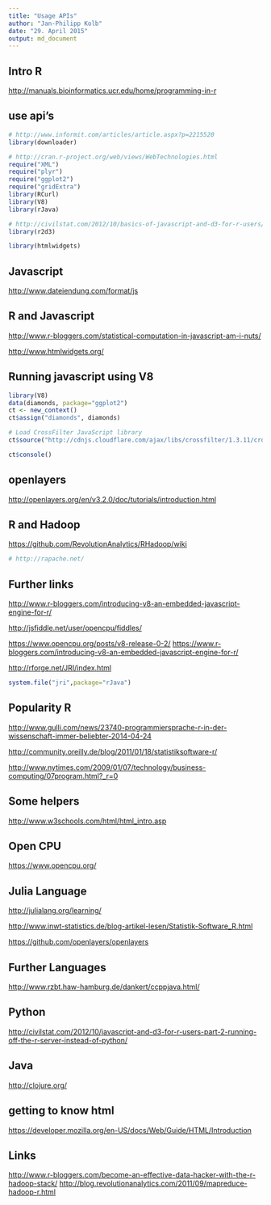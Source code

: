 ```yaml
---
title: "Usage APIs"
author: "Jan-Philipp Kolb"
date: "29. April 2015"
output: md_document
---
```



## Intro R

<http://manuals.bioinformatics.ucr.edu/home/programming-in-r>


## use api's

```r
# http://www.informit.com/articles/article.aspx?p=2215520
library(downloader)

# http://cran.r-project.org/web/views/WebTechnologies.html
require("XML")
require("plyr")
require("ggplot2")
require("gridExtra")
library(RCurl)
library(V8)
library(rJava)

# http://civilstat.com/2012/10/basics-of-javascript-and-d3-for-r-users/
library(r2d3)

library(htmlwidgets)

```


## Javascript

<http://www.dateiendung.com/format/js>


## R and Javascript

<http://www.r-bloggers.com/statistical-computation-in-javascript-am-i-nuts/>

<http://www.htmlwidgets.org/>

## Running javascript using V8


```r
library(V8)
data(diamonds, package="ggplot2")
ct <- new_context()
ct$assign("diamonds", diamonds)

# Load CrossFilter JavaScript library
ct$source("http://cdnjs.cloudflare.com/ajax/libs/crossfilter/1.3.11/crossfilter.min.js")

ct$console()
```


## openlayers

<http://openlayers.org/en/v3.2.0/doc/tutorials/introduction.html>

## R and Hadoop

<https://github.com/RevolutionAnalytics/RHadoop/wiki>

```r
# http://rapache.net/
```


## Further links

<http://www.r-bloggers.com/introducing-v8-an-embedded-javascript-engine-for-r/>

<http://jsfiddle.net/user/opencpu/fiddles/>

<https://www.opencpu.org/posts/v8-release-0-2/>
<https://www.r-bloggers.com/introducing-v8-an-embedded-javascript-engine-for-r/>

<http://rforge.net/JRI/index.html>


```r
system.file("jri",package="rJava")
```

## Popularity R

<http://www.gulli.com/news/23740-programmiersprache-r-in-der-wissenschaft-immer-beliebter-2014-04-24>

<http://community.oreilly.de/blog/2011/01/18/statistiksoftware-r/>

<http://www.nytimes.com/2009/01/07/technology/business-computing/07program.html?_r=0>

## Some helpers

<http://www.w3schools.com/html/html_intro.asp>

## Open CPU

<https://www.opencpu.org/>



## Julia Language

<http://julialang.org/learning/>

<http://www.inwt-statistics.de/blog-artikel-lesen/Statistik-Software_R.html>

<https://github.com/openlayers/openlayers>

## Further Languages

<http://www.rzbt.haw-hamburg.de/dankert/ccppjava.html/>

## Python

<http://civilstat.com/2012/10/javascript-and-d3-for-r-users-part-2-running-off-the-r-server-instead-of-python/>

## Java

<http://clojure.org/>


##  getting to know html

<https://developer.mozilla.org/en-US/docs/Web/Guide/HTML/Introduction>


## Links

<http://www.r-bloggers.com/become-an-effective-data-hacker-with-the-r-hadoop-stack/>
<http://blog.revolutionanalytics.com/2011/09/mapreduce-hadoop-r.html>
